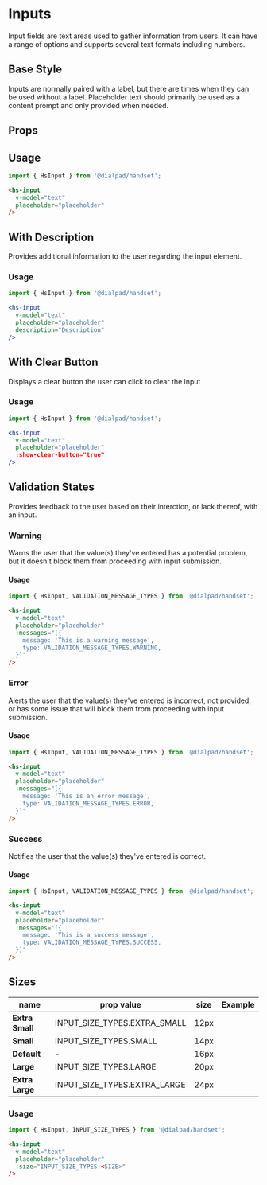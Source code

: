
# Inputs

<Subtitle>
  Input fields are text areas used to gather information from users.
  It can have a range of options and supports several text formats including numbers.
</Subtitle>

## Base Style

Inputs are normally paired with a label, but there are times when they can be used without a label.
Placeholder text should primarily be used as a content prompt and only provided when needed.

<Canvas>
  <Story id="forms-input--default" />
</Canvas>

## Props

<ArgsTable of={HsInput} />

## Usage

```js
import { HsInput } from '@dialpad/handset';
```

```html
<hs-input
  v-model="text"
  placeholder="placeholder"
/>
```

## With Description

Provides additional information to the user regarding the input element.

<Canvas>
  <Story id="forms-input--with-description" />
</Canvas>

### Usage

```js
import { HsInput } from '@dialpad/handset';
```

```jsx
<hs-input
  v-model="text"
  placeholder="placeholder"
  description="Description"
/>
```

## With Clear Button

Displays a clear button the user can click to clear the input

<Canvas>
  <Story id="forms-input--with-clear-button" />
</Canvas>

### Usage

```js
import { HsInput } from '@dialpad/handset';
```

```jsx
<hs-input
  v-model="text"
  placeholder="placeholder"
  :show-clear-button="true"
/>
```

## Validation States

Provides feedback to the user based on their interction, or lack thereof, with an input.

### Warning

Warns the user that the value(s) they've entered has a potential problem,
but it doesn't block them from proceeding with input submission.

<Canvas>
  <Story id="forms-input--with-warn" />
</Canvas>

#### Usage

```js
import { HsInput, VALIDATION_MESSAGE_TYPES } from '@dialpad/handset';
```

```html
<hs-input
  v-model="text"
  placeholder="placeholder"
  :messages="[{
    message: 'This is a warning message',
    type: VALIDATION_MESSAGE_TYPES.WARNING,
  }]"
/>
```

### Error

Alerts the user that the value(s) they've entered is incorrect,
not provided, or has some issue that will block them from proceeding with input submission.

<Canvas>
  <Story id="forms-input--with-error" />
</Canvas>

#### Usage

```js
import { HsInput, VALIDATION_MESSAGE_TYPES } from '@dialpad/handset';
```

```html
<hs-input
  v-model="text"
  placeholder="placeholder"
  :messages="[{
    message: 'This is an error message',
    type: VALIDATION_MESSAGE_TYPES.ERROR,
  }]"
/>
```

### Success

Notifies the user that the value(s) they've entered is correct.

<Canvas>
  <Story id="forms-input--with-success" />
</Canvas>

#### Usage

```js
import { HsInput, VALIDATION_MESSAGE_TYPES } from '@dialpad/handset';
```

```html
<hs-input
  v-model="text"
  placeholder="placeholder"
  :messages="[{
    message: 'This is a success message',
    type: VALIDATION_MESSAGE_TYPES.SUCCESS,
  }]"
/>
```

## Sizes

|name           |prop value                     |size|Example                                |
|---            |---                            |--- |---                                    |
|**Extra Small**|INPUT_SIZE_TYPES.EXTRA_SMALL   |12px|<Story id="forms-input--extra-small" />|
|**Small**      |INPUT_SIZE_TYPES.SMALL         |14px|<Story id="forms-input--small" />      |
|**Default**    |-                              |16px|<Story id="forms-input--default" />    |
|**Large**      |INPUT_SIZE_TYPES.LARGE         |20px|<Story id="forms-input--large" />      |
|**Extra Large**|INPUT_SIZE_TYPES.EXTRA_LARGE   |24px|<Story id="forms-input--extra-large" />|

### Usage

```js
import { HsInput, INPUT_SIZE_TYPES } from '@dialpad/handset';
```

```html
<hs-input
  v-model="text"
  placeholder="placeholder"
  :size="INPUT_SIZE_TYPES.<SIZE>"
/>
```
